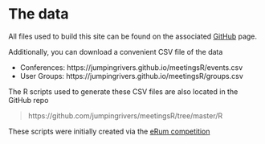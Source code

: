 # The data

All files used to build this site can be found on the associated [GitHub](https://gitlab.com/jumpingrivers/meetingsR) 
page.

Additionally, you can download a convenient CSV file of the data

 * Conferences: https://jumpingrivers.github.io/meetingsR/events.csv
 * User Groups: https://jumpingrivers.github.io/meetingsR/groups.csv

The R scripts used to generate these CSV files are also located in the GitHub repo

> https://github.com/jumpingrivers/meetingsR/tree/master/R

These scripts were initially created via the [eRum competition](https://www.jumpingrivers.com/blog/free-ticket-to-erum/)
